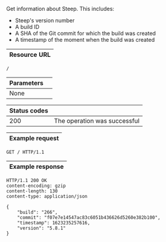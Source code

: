 Get information about Steep. This includes:

* Steep's version number
* A build ID
* A SHA of the Git commit for which the build was created
* A timestamp of the moment when the build was created

| Resource URL |
| ------------ |

```http
/
```

| Parameters   |                              |
| ------------ | ---------------------------- |
| None         |                              |

| Status codes |                              |
| ------------ | ---------------------------- |
| 200          | The operation was successful |

| Example request |
| --------------- |

```http
GET / HTTP/1.1
```

| Example response |
| ---------------- |

```http
HTTP/1.1 200 OK
content-encoding: gzip
content-length: 130
content-type: application/json

{
    "build": "266",
    "commit": "f07e7e14547ac83c6051b436626d5260e382b100",
    "timestamp": 1623235257616,
    "version": "5.8.1"
}
```
